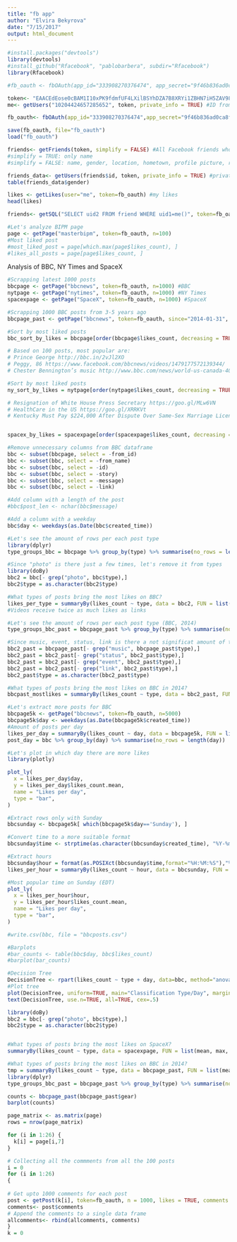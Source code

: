 ```yaml
---
title: "fb app"
author: "Elvira Bekyrova"
date: "7/15/2017"
output: html_document
---
```


```r
#install.packages("devtools")
library(devtools)
#install_github("Rfacebook", "pablobarbera", subdir="Rfacebook")
library(Rfacebook)
```

```r
#fb_oauth <- fbOAuth(app_id="333908270376474", app_secret="9f46b836ad0ca8f1b06b378fb9e105fe",extended_permissions = TRUE)

token<- "EAACEdEose0cBAM1I10xPK9fdmfUF4LXilBSYhDZA7B8XRYi1ZBHN7iH5ZAV98kDSFmqH4k6IrgwmoB5WG6k2m7ATZApn2CpHKnK6Y4PNTbjAcqh8jhRIPIJqKSg6AZAZAZCvbsXJMaPB8l2oAPZABWxzwDTyPzZArIfvwFzegiBKuZA7QEtVVPLqDwmQzZAjT1q8ZAoZD"
me<- getUsers("10204424657285652", token, private_info = TRUE) #ID from Graph API Explorer

fb_oauth<- fbOAuth(app_id="333908270376474",app_secret="9f46b836ad0ca8f1b06b378fb9e105fe",extended_permissions = TRUE)

save(fb_oauth, file="fb_oauth")
load("fb_oauth")

friends<- getFriends(token, simplify = FALSE) #All Facebook friends whose data is accessible
#simplify = TRUE: only name
#simplify = FALSE: name, gender, location, hometown, profile picture, relationship status

friends_data<- getUsers(friends$id, token, private_info = TRUE) #private_info = TRUE: relationship status, birthday, current location
table(friends_data$gender)

likes <- getLikes(user="me", token=fb_oauth) #my likes
head(likes)

friends<- getSQL("SELECT uid2 FROM friend WHERE uid1=me()", token=fb_oauth)
```

```r
#Let's analyze BIPM page
page <- getPage("masterbipm", token=fb_oauth, n=100)
#Most liked post
#most_liked_post = page[which.max(page$likes_count), ]
#likes_all_posts = page[page$likes_count, ]
```

Analysis of BBC, NY Times and SpaceX
```r
#Scrapping latest 1000 posts
bbcpage <- getPage("bbcnews", token=fb_oauth, n=1000) #BBC
nytpage <- getPage("nytimes", token=fb_oauth, n=1000) #NY Times 
spacexpage <- getPage("SpaceX", token=fb_oauth, n=1000) #SpaceX

#Scrapping 1000 BBC posts from 3-5 years ago
bbcpage_past <- getPage("bbcnews", token=fb_oauth, since="2014-01-31", until="2014-09-31", n=1000) 

#Sort by most liked posts
bbc_sort_by_likes = bbcpage[order(bbcpage$likes_count, decreasing = TRUE),] 

# Based on 100 posts, most popular are:
# Prince George http://bbc.in/2vJl2XO
# Peggy, 86 https://www.facebook.com/bbcnews/videos/1479177572139344/
# Chester Bennington’s music http://www.bbc.com/news/world-us-canada-40677254

#Sort by most liked posts
ny_sort_by_likes = nytpage[order(nytpage$likes_count, decreasing = TRUE),] 

# Resignation of White House Press Secretary https://goo.gl/MLw6VN
# HealthCare in the US https://goo.gl/XRRKVt
# Kentucky Must Pay $224,000 After Dispute Over Same-Sex Marriage Licenses https://goo.gl/ePUxPH


spacex_by_likes = spacexpage[order(spacexpage$likes_count, decreasing = TRUE),] 

#Remove unnecessary columns from BBC dataframe
bbc <- subset(bbcpage, select = -from_id)
bbc <- subset(bbc, select = -from_name)
bbc <- subset(bbc, select = -id)
bbc <- subset(bbc, select = -story)
bbc <- subset(bbc, select = -message)
bbc <- subset(bbc, select = -link)

#Add column with a length of the post
#bbc$post_len <- nchar(bbc$message)

#Add a column with a weekday
bbc$day <- weekdays(as.Date(bbc$created_time))

#Let's see the amount of rows per each post type
library(dplyr)
type_groups_bbc = bbcpage %>% group_by(type) %>% summarise(no_rows = length(type))

#Since "photo" is there just a few times, let's remove it from types
library(doBy)
bbc2 = bbc[- grep("photo", bbc$type),]
bbc2$type = as.character(bbc2$type)

#What types of posts bring the most likes on BBC?
likes_per_type = summaryBy(likes_count ~ type, data = bbc2, FUN = list(mean, max, min))
#Videos receive twice as much likes as links

#Let's see the amount of rows per each post type (BBC, 2014)
type_groups_bbc_past = bbcpage_past %>% group_by(type) %>% summarise(no_rows = length(type))

#Since music, event, status, link is there a not significat amount of times, let's remove it from types
bbc2_past = bbcpage_past[- grep("music", bbcpage_past$type),]
bbc2_past = bbc2_past[- grep("status", bbc2_past$type),]
bbc2_past = bbc2_past[- grep("event", bbc2_past$type),]
bbc2_past = bbc2_past[- grep("link", bbc2_past$type),]
bbc2_past$type = as.character(bbc2_past$type)

#What types of posts bring the most likes on BBC in 2014?
bbcpast_mostlikes = summaryBy(likes_count ~ type, data = bbc2_past, FUN = list(mean, max, min))

#Let's extract more posts for BBC
bbcpage5k <- getPage("bbcnews", token=fb_oauth, n=5000) 
bbcpage5k$day <- weekdays(as.Date(bbcpage5k$created_time))
#Amount of posts per day
likes_per_day = summaryBy(likes_count ~ day, data = bbcpage5k, FUN = list(mean, max, min))
post_day = bbc %>% group_by(day) %>% summarise(no_rows = length(day))

#Let's plot in which day there are more likes
library(plotly)

plot_ly(
  x = likes_per_day$day,
  y = likes_per_day$likes_count.mean,
  name = "Likes per day",
  type = "bar",
)

#Extract rows only with Sunday
bbcsunday <- bbcpage5k[ which(bbcpage5k$day=='Sunday'), ]

#Convert time to a more suitable format
bbcsunday$time <- strptime(as.character(bbcsunday$created_time), "%Y-%m-%dT%H:%M:%S+0000")

#Extract hours
bbcsunday$hour = format(as.POSIXct(bbcsunday$time,format="%H:%M:%S"),"%H")
likes_per_hour = summaryBy(likes_count ~ hour, data = bbcsunday, FUN = list(mean, max, min))

#Most popular time on Sunday (EDT)
plot_ly(
  x = likes_per_hour$hour,
  y = likes_per_hour$likes_count.mean,
  name = "Likes per day",
  type = "bar",
)

#write.csv(bbc, file = "bbcposts.csv")

#Barplots
#bar_counts <- table(bbc$day, bbc$likes_count)
#barplot(bar_counts)

```

```r
#Decision Tree
DecisionTree <- rpart(likes_count ~ type + day, data=bbc, method="anova", control=rpart.control(minsplit=150, cp=0.001))
#Plot tree 
plot(DecisionTree, uniform=TRUE, main="Classification Type/Day", margin=0.2)
text(DecisionTree, use.n=TRUE, all=TRUE, cex=.5)
```


```r
library(doBy)
bbc2 = bbc[- grep("photo", bbc$type),]
bbc2$type = as.character(bbc2$type)


#What types of posts bring the most likes on SpaceX?
summaryBy(likes_count ~ type, data = spacexpage, FUN = list(mean, max, min, median, sd))

#What types of posts bring the most likes on BBC in 2014?
tmp = summaryBy(likes_count ~ type, data = bbcpage_past, FUN = list(mean, max, min, median, sd))
library(dplyr)
type_groups_bbc_past = bbcpage_past %>% group_by(type) %>% summarise(no_rows = length(type))

counts <- bbcpage_past(bbcpage_past$gear)
barplot(counts)
```



```r
page_matrix <- as.matrix(page)
rows = nrow(page_matrix)

for (i in 1:26) {
  k[i] = page[i,7]
}

# Collecting all the commments from all the 100 posts
i = 0
for (i in 1:26)
{
  
# Get upto 1000 comments for each post
post <- getPost(k[i], token=fb_oauth, n = 1000, likes = TRUE, comments = TRUE)
comments<- post$comments
# Append the comments to a single data frame
allcomments<- rbind(allcomments, comments)
}
k = 0


```